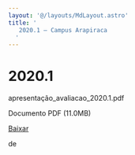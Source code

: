 ```yaml
---
layout: '@/layouts/MdLayout.astro'
title: '
   2020.1 — Campus Arapiraca
  '
---
```






2020\.1
=======












 apresentação\_avaliacao\_2020\.1\.pdf
   

 Documento PDF
 (11\.0MB)
 

<a class="btn btn-secondary download" href="https://arapiraca.ufal.br/graduacao/ciencia-da-computacao/institucional/avaliacao-do-curso/apresentacao_avaliacao_2020-1.pdf/%40%40download/file/apresentac%CC%A7a%CC%83o_avaliacao_2020.1.pdf">
 Baixar
</a>




























 de
 


















